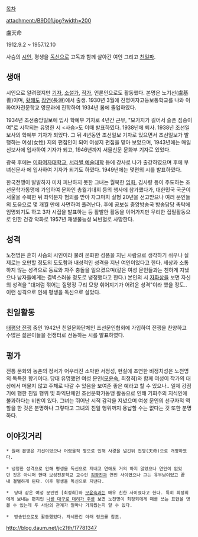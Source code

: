 [[목차]]

attachment:/B9D01.jpg?width=200

盧天命

1912.9.2 ~ 1957.12.10

사슴의 [[시인]], 평생을 [[독신]]으로 고독과 함께 살아간 여인 그리고 [[친일파]].

== 생애 ==
시인으로 알려졌지만 [[기자]], [[소설가]], [[작가]], 언론인으로도 활동했다.
본명은 노기선(盧基善)이며, [[황해도]] [[장연]](長淵)에서 출생. 1930년 3월에 진명여자고등보통학교를 나와 이화여자전문학교 영문과에 진학하여 1934년 봄에 졸업하였다.

1934년 조선중앙일보에 입사 학예부 기자로 4년간 근무, "모가지가 길어서 슬픈 짐승이여"로 시작되는 유명한 시 <사슴>도 이때 발표하였다. 1938년에 퇴사. 1938년 조선일보사의 학예부 기자가 되었다. 그 뒤 4년동안 조선일보 기자로 있으면서 조선일보가 발행하는 여성(女性) 지의 편집인이 되어 여성지 편집을 맡아 보았으며, 1943년에는 매일신보사에 입사하여 기자가 되고, 1946년까지 서울신문 문화부 기자로 있었다.

광복 후에는 [[이화여자대학교]], [[서라벌 예술대학]] 등에 강사로 나가 출강하였으며 후에 부녀신문사
에 입사하여 기자가 되기도 하였다. 1949년에는 몇편의 시를 발표하였다.

한국전쟁이 발발하자 미처 피난하지 못한 그녀는 월북한 [[임화]], 김사량 등이 주도하는 조선문학가동맹에 가입하여 문화인 총궐기대회 등의 행사에 참가했다가, 대한민국 국군이 서울을 수복한 뒤 좌익분자 혐의를 받아 자그마치 실형 20년을 선고받으나 여러 문인들의 도움으로 몇 개월 만에 사면하여 풀려난다. 후에 공보실 중앙방송국 방송담당 촉탁에 임명되기도 하고 3차 시집을 발표하는 등 활발한 활동을 이어가지만 무리한 집필활동으로 인한 건강 악화로 1957년 재생불능성 뇌빈혈로 사망한다.

== 성격 ==
노천명은 흔히 사슴의 시인이라 불려 온화한 성품을 지닌 사람으로 생각하기 쉬우나 실제로는 오만할 정도의 도도함과 내성적인 성격을 지닌 여인이었다고 한다. 세상과 소통하지 않는 성격으로 동료와 자주 충돌을 일으켰으며(같은 여성 문인들과는 친하게 지냈으나 남자들에게는 결벽스러울 정도로 냉정했다고 한다.) 본인의 시 [[자화상]]을 보면 자신의 성격을 "대처럼 꺾어는 질망정 구리 모양 휘어지기가 어려운 성격"이라 했을 정도.. 이런 성격으로 인해 평생을 독신으로 살았다.

== 친일활동 ==
[[태평양 전쟁]] 중인 1942년 친일문화단체인 조선문인협회에 가입하여 전쟁을 찬양하고 수많은 젊은이들을 전쟁터로 선동하는 시를 발표하였다. 

== 평가 ==
전통 문화와 농촌의 정서가 어우러진 소박한 서정성, 현실에 초연한 비정치성은 노천명의 독특한 향기이다. 당대 유명했던 여성 문인([[모윤숙]], 최정희)와 함께 여성이 작가의 대상에서 머물지 않고 주체로 나갈 수 있음을 보여준 좋은 예라고 할 수 있으나.. 일제 강점기에 행한 친일 행위 및 좌익단체인 조선문학가동맹 활동으로 인해 기회주의 지식인에 불과하다는 비판이 있다. 그녀는 뛰어난 시적 감각을 지녔으며 여성 문인의 선구자적 역할을 한 것은 분명하나 그렇다고 그녀의 친일 행위까지 용납할 수는 없다는 것 또한 분명하다.

== 이야깃거리 ==
 * 원래 본명은 기선이었으나 어렸을적 병으로 인해 사경을 넘긴뒤 천명(天命)으로 개명하였다.

 * 냉정한 성격으로 인해 평생을 독신으로 지내고 연애도 거의 하지 않았으나 연인이 없었던 것은 아니며 한때 보성전문학교 교수인 [[김광진]]과 연인 사이였으나 그는 유부남이었고 끝내 결별하게 된다. 이후 평생을 독신으로 지낸다.

 *  당대 같은 여성 문인인 [최정희]와 [[모윤숙]]과는 매우 친한 사이였다고 한다. 특히 최정희에게 보내는 편지인 [[나를 대구로 데려가 주]]를 보면 노천명이 최정희에게 떼를 쓰는 표현을 엿볼 수 있는데 두 사람의 관계가 얼마나 가까웠는지 알 수 있다.

 *  방송인으로도 활동했었다. 자세한건 아래 링크를 참조.
http://blog.daum.net/jc21th/17781347
